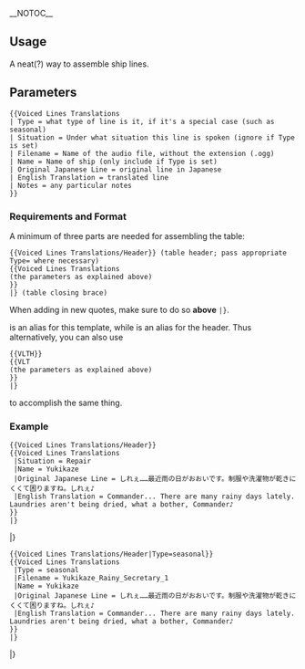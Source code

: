 <noinclude>{{Documentation subpage}}</noinclude>__NOTOC__

==Usage==
A neat(?) way to assemble ship lines.
==Parameters==

<pre>{{Voiced Lines Translations
| Type = what type of line is it, if it's a special case (such as seasonal)
| Situation = Under what situation this line is spoken (ignore if Type is set)
| Filename = Name of the audio file, without the extension (.ogg)
| Name = Name of ship (only include if Type is set)
| Original Japanese Line = original line in Japanese
| English Translation = translated line
| Notes = any particular notes
}}</pre>

===Requirements and Format===
A minimum of three parts are needed for assembling the table:

<code><nowiki>{{Voiced Lines Translations/Header}} (table header; pass appropriate Type= where necessary)</nowiki> <br/>
<nowiki>{{Voiced Lines Translations</nowiki> <br/>
(the parameters as explained above) <br/>
<nowiki>}}</nowiki><br/>
|} (table closing brace)<br/></code>

When adding in new quotes, make sure to do so '''above''' <code>|}</code>.

{{tl|VLT}} is an alias for this template, while {{tl|VLTH}} is an alias for the header. Thus alternatively, you can also use 

<code><nowiki>{{VLTH}}</nowiki> <br/>
<nowiki>{{VLT</nowiki> <br/>
(the parameters as explained above) <br/>
<nowiki>}}</nowiki><br/>
|}<br/></code>

to accomplish the same thing.

===Example===
<pre>{{Voiced Lines Translations/Header}}
{{Voiced Lines Translations
 |Situation = Repair
 |Name = Yukikaze
 |Original Japanese Line = しれぇ……最近雨の日がおおいです。制服や洗濯物が乾きにくくて困りますね。しれぇ♪
 |English Translation = Commander... There are many rainy days lately. Laundries aren't being dried, what a bother, Commander♪
}}
|}</pre>
{{Voiced Lines Translations/Header}}
{{Voiced Lines Translations
 |Situation = Repair
 |Name = Yukikaze
 |Original Japanese Line = しれぇ……最近雨の日がおおいです。制服や洗濯物が乾きにくくて困りますね。しれぇ♪
 |English Translation = Commander... There are many rainy days lately. Laundries aren't being dried, what a bother, Commander♪
}}
|}

<pre>{{Voiced Lines Translations/Header|Type=seasonal}}
{{Voiced Lines Translations
 |Type = seasonal
 |Filename = Yukikaze_Rainy_Secretary_1
 |Name = Yukikaze
 |Original Japanese Line = しれぇ……最近雨の日がおおいです。制服や洗濯物が乾きにくくて困りますね。しれぇ♪
 |English Translation = Commander... There are many rainy days lately. Laundries aren't being dried, what a bother, Commander♪
}}
|}</pre>
{{Voiced Lines Translations/Header|Type=seasonal}}
{{Voiced Lines Translations
 |Type = seasonal
 |Filename = Yukikaze_Rainy_Secretary_1
 |Name = Yukikaze
 |Original Japanese Line = しれぇ……最近雨の日がおおいです。制服や洗濯物が乾きにくくて困りますね。しれぇ♪
 |English Translation = Commander... There are many rainy days lately. Laundries aren't being dried, what a bother, Commander♪
}}
|}